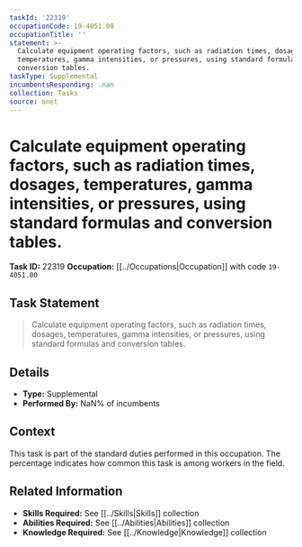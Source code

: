 ```yaml
---
taskId: '22319'
occupationCode: 19-4051.00
occupationTitle: ''
statement: >-
  Calculate equipment operating factors, such as radiation times, dosages,
  temperatures, gamma intensities, or pressures, using standard formulas and
  conversion tables.
taskType: Supplemental
incumbentsResponding: .nan
collection: Tasks
source: onet
---
```

# Calculate equipment operating factors, such as radiation times, dosages, temperatures, gamma intensities, or pressures, using standard formulas and conversion tables.

**Task ID:** 22319
**Occupation:** [[../Occupations|Occupation]] with code `19-4051.00`

## Task Statement

> Calculate equipment operating factors, such as radiation times, dosages, temperatures, gamma intensities, or pressures, using standard formulas and conversion tables.

## Details

- **Type:** Supplemental
- **Performed By:** NaN% of incumbents

## Context

This task is part of the standard duties performed in this occupation. The percentage indicates how common this task is among workers in the field.

## Related Information

- **Skills Required:** See [[../Skills|Skills]] collection
- **Abilities Required:** See [[../Abilities|Abilities]] collection
- **Knowledge Required:** See [[../Knowledge|Knowledge]] collection
